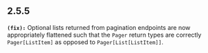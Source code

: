 ## 2.5.5
**`(fix):`** Optional lists returned from pagination endpoints are now appropriately flattened such that the `Pager` return types are correctly `Pager[ListItem]` as opposed to `Pager[List[ListItem]]`.


